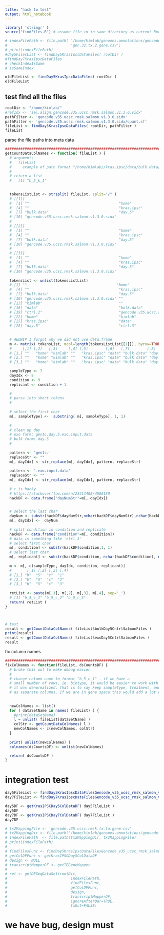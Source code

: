 ```yaml
---
title: "hack to test"
output: html_notebook
---
```


```r
library( 'stringr' )
source("findFiles.R") # assume file in in same directory as current Rmd
```


```r
# indexFilePath <- file.path( '/home/kimlab/genomes.annotations/gencode.32', 
#                             'gen.32.tx.2.gene.csv')
# print(indexFilePath)
#day5FilesList <- findDay5KrasIpscDataFiles( rootDir )
#findDay7KrasIpscDataFiles
# checkIndexIsSame
# isSameIndex
```

```r
oldFileList <- findDay5KrasIpscDataFiles( rootDir )
oldFileList
```

## test find all the files

```r
rootDir <- "/home/kimlab/"
#refIdx <- 'sel.align.gencode.v35.ucsc.rmsk.salmon.v1.3.0.sidx'
pathFilter <- 'gencode.v35.ucsc.rmsk.salmon.v1.3.0.sidx'
pathFilter <- 'gencode.v35.ucsc.rmsk.salmon.v1.3.0.sidx/quant.sf'
fileList <- findDay5KrasIpscDataFiles( rootDir, pathFilter )
fileList
```

parse the file paths into meta data


```r
########################################################################
getCountDataColNames <- function( fileList ) {
  # arguments
  #   fileList 
  #     example of path format "/home/kimlab//kras.ipsc/data/bulk.data/day.5/kras.1/gencode.v35.ucsc.rmsk.salmon.v1.3.0.sidx"
  #   
  # return a list
  #   [1] "b_5_k_1" 
 
    
  tokensListList <- strsplit( fileList, split="/" )
  # [[1]]
  #  [1] ""                                         "home"                                     "kimlab"                                  
  #  [4] ""                                         "kras.ipsc"                                "data"                                    
  #  [7] "bulk.data"                                "day.5"                                    "ctrl.1"                                  
  # [10] "gencode.v35.ucsc.rmsk.salmon.v1.3.0.sidx"
  # 
  # [[2]]
  #  [1] ""                                         "home"                                     "kimlab"                                  
  #  [4] ""                                         "kras.ipsc"                                "data"                                    
  #  [7] "bulk.data"                                "day.5"                                    "ctrl.2"                                  
  # [10] "gencode.v35.ucsc.rmsk.salmon.v1.3.0.sidx"
  # 
  # [[3]]
  #  [1] ""                                         "home"                                     "kimlab"                                  
  #  [4] ""                                         "kras.ipsc"                                "data"                                    
  #  [7] "bulk.data"                                "day.5"                                    "ctrl.3"                                  
  # [10] "gencode.v35.ucsc.rmsk.salmon.v1.3.0.sidx"  
  
  tokensList <- unlist(tokensListList)
  # [1] ""                                         "home"                                     "kimlab"                                  
  #  [4] ""                                         "kras.ipsc"                                "data"                                    
  #  [7] "bulk.data"                                "day.5"                                    "ctrl.1"                                  
  # [10] "gencode.v35.ucsc.rmsk.salmon.v1.3.0.sidx" ""                                         "home"                                    
  # [13] "kimlab"                                   ""                                         "kras.ipsc"                               
  # [16] "data"                                     "bulk.data"                                "day.5"                                   
  # [19] "ctrl.2"                                   "gencode.v35.ucsc.rmsk.salmon.v1.3.0.sidx" ""                                        
  # [22] "home"                                     "kimlab"                                   ""                                        
  # [25] "kras.ipsc"                                "data"                                     "bulk.data"                               
  # [28] "day.5"                                    "ctrl.3"                                   "gencode.v35.ucsc.rmsk.salmon.v1.3.0.sidx"  
  
  
  # AEDWIP I forgot why we did not use data.frame 
  m <- matrix( tokensList, ncol=length(tokensListList[[1]]), byrow=TRUE)
  #     [,1] [,2]   [,3]     [,4] [,5]        [,6]   [,7]        [,8]    [,9]     [,10]                                     
  # [1,] ""   "home" "kimlab" ""   "kras.ipsc" "data" "bulk.data" "day.5" "ctrl.1" "gencode.v35.ucsc.rmsk.salmon.v1.3.0.sidx"
  # [2,] ""   "home" "kimlab" ""   "kras.ipsc" "data" "bulk.data" "day.5" "ctrl.2" "gencode.v35.ucsc.rmsk.salmon.v1.3.0.sidx"
  # [3,] ""   "home" "kimlab" ""   "kras.ipsc" "data" "bulk.data" "day.5" "ctrl.3" "gencode.v35.ucsc.rmsk.salmon.v1.3.0.sidx"

  sampleType <- 7
  dayIdx <- 8
  condition <- 9
  replicant <- condition + 1
  
  #
  # parse into short tokens
  #
  
  # select the first char
  m[, sampleType] <-  substring( m[, sampleType], 1, 1)
  
  #
  # clean up day
  # exo form: gen1c.day.5.exo.input.data
  # bulk form: day.5
  #
  
  pattern <- 'gen1c.'
  replaceStr <- ""
  m[, dayIdx] <- str_replace(m[, dayIdx], pattern, replaceStr)
  
  pattern <- '.exo.input.data'
  replaceStr <- ""
  m[, dayIdx] <- str_replace(m[, dayIdx], pattern, replaceStr)
  
  # r is hacky
  # https://stackoverflow.com/a/23413408/4586180
  hackDF <- data.frame("dayNumStr"=m[, dayIdx])

  
  # select the last char
  dayNum <- substr(hackDF$dayNumStr,nchar(hackDF$dayNumStr),nchar(hackDF$dayNumStr))
  m[, dayIdx] <-  dayNum
  
  # split condition in condition and replicate
  hackDF <- data.frame("condition"=m[, condition])
  # data is something like 'ctrl.3'
  # select first char
  m[, condition] <- substr(hackDF$condition,1, 1)
  # select last char
  m[, replicant] <- substr(hackDF$condition, nchar(hackDF$condition), nchar(hackDF$condition))
  
  m <- m[, c(sampleType, dayIdx, condition, replicant)]
  #       [,1] [,2] [,3] [,4]
  # [1,] "b"  "5"  "c"  "1" 
  # [2,] "b"  "5"  "c"  "2" 
  # [3,] "b"  "5"  "c"  "3" 
  
  retList <- paste(m[,1], m[,2], m[,3], m[,4], sep='_')
  # [1] "b_5_c_1" "b_5_c_2" "b_5_c_3"
  return( retList )
}



# test
result <- getCountDataColNames( fileList$bulkDay5CntrlSalmonFiles )
print(result)
result <- getCountDataColNames( fileList$exoDay5CntrlSalmonFiles )
result
```

fix column names
```r
########################################################################
fixColNames <- function(fileList, dsCountsDF) {
  # broke this out to make debug easier
  #
  # change column name to format "b_5_c_1" . if we have a
  # small number of rows, ie. biotype, it would be easier to work with the data if
  # it was denormalized. that is to say keep sampleType, treatment, and replicant id
  # as separate columns. If we are in gene space this would add a lot of redundant data
  
  
  newColNames <- list()
  for ( dataSetName in names( fileList) ) {
    #print(dataSetName)
    l = unlist( fileList[dataSetName] )
    colStr <- getCountDataColNames( l )
    newColNames <- c(newColNames, colStr)
  }
  
  print( unlist(newColNames) )
  colnames(dsCountsDF) <- unlist(newColNames)

  return( dsCountsDF )
}
```


# integration test
```r
day5FileList <- findDay5KrasIpscDataFilesGencode_v35_ucsc_rmsk_salmon_v1_3.0( rootDir )
day7FileList <- findDay7KrasIpscDataFilesGencode_v35_ucsc_rmsk_salmon_v1_3.0( rootDir )
```

```r
day5DF <- getKrasIPSCDay5ColDataDF( day5FileList )
day5DF
day7DF <- getKrasIPSCDay7ColDataDF( day7FileList )
day7DF
```

```r
# tx2MappingFile <- 'gencode.v35.ucsc.rmsk.tx.to.gene.csv'
# tx2MappingDir <- file.path('/home/kimlab/genomes.annotations/gencode.35')
# indexFilePath  <- file.path(tx2MappingDir, tx2MappingFile)
# print(indexFilePath)
# 
# findFilesFunc <- findDay5KrasIpscDataFilesGencode_v35_ucsc_rmsk_salmon_v1_3.0
# getColDFFunc <- getKrasIPSCDay5ColDataDF
# design <- NULL
# transcriptMapperDF <- getTEGeneMapper
# 
# ret <- getDESeqDataSet(rootDir,
#                             indexFilePath,
#                             findFilesFunc,
#                             getColDFFunc,
#                             design,
#                             transcriptMapperDF,
#                             ignoreAfterBar=TRUE,
#                             txOut=FALSE) 
```


# we have bug, design must 